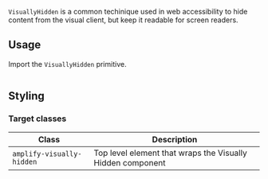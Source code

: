 

`VisuallyHidden` is a common techinique used in web accessibility to hide content from the visual client, but keep it readable for screen readers.

## Usage

Import the `VisuallyHidden` primitive.

<Example>
  <DefaultVisuallyHiddenExample />
  
  <ExampleCode>

```jsx file=./examples/DefaultVisuallyHiddenExample.tsx

```

  </ExampleCode>
</Example>

## Styling

### Target classes

| Class                     | Description                                                |
| ------------------------- | ---------------------------------------------------------- |
| `amplify-visually-hidden` | Top level element that wraps the Visually Hidden component |
